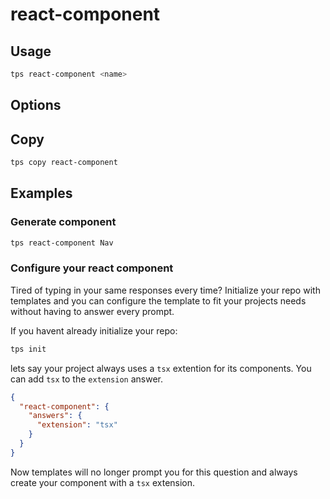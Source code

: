 
# react-component

## Usage

```bash
tps react-component <name>
```

## Options

<TemplateOptions template="react-component" type="js" />

## Copy

```bash
tps copy react-component
```

## Examples

### Generate component

```bash
tps react-component Nav
```

### Configure your react component

Tired of typing in your same responses every time? Initialize your repo with
templates and you can configure the template to fit your projects needs without
having to answer every prompt.

If you havent already initialize your repo:

```bash
tps init
```

lets say your project always uses a `tsx` extention for its components. You can
add `tsx` to the `extension` answer.

```json title=".tps/.tpsrc"
{
  "react-component": {
    "answers": {
      "extension": "tsx"
    }
  }
}
```

Now templates will no longer prompt you for this question and always create your
component with a `tsx` extension.
